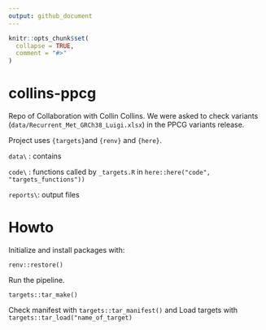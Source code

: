```yaml
---
output: github_document
---
```


<!-- README.md is generated from README.Rmd. Please edit that file -->

```r
knitr::opts_chunk$set(
  collapse = TRUE,
  comment = "#>"
)
```

# collins-ppcg

<!-- badges: start -->
<!-- badges: end -->

Repo of Collaboration with Collin Collins. We were asked to check variants (`data/Recurrent_Met_GRCh38_Luigi.xlsx`) in the PPCG variants release.


Project uses `{targets}`and `{renv}` and `{here}`. 

`data\` : contains 

`code\` : functions called by `_targets.R` in `here::here("code", "targets_functions"))`

`reports\`: output files

# Howto

Initialize and install packages with:

```
renv::restore()
```

Run the pipeline.

```
targets::tar_make()
```

Check manifest with `targets::tar_manifest()` and Load targets with `targets::tar_load("name_of_target)`



